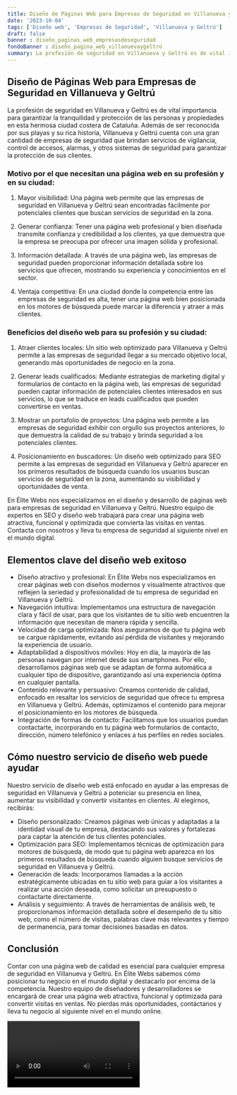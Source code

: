 ```yaml
---
title: Diseño de Páginas Web para Empresas de Seguridad en Villanueva y Geltrú
date: '2023-10-04'
tags: ['Diseño web', 'Empresas de Seguridad', 'Villanueva y Geltrú']
draft: false
banner : diseño_paginas_web_empresasdeseguridad
fondoBanner : diseño_pagina_web_villanuevaygeltrú
summary: La profesión de seguridad en Villanueva y Geltrú es de vital importancia para garantizar la tranquilidad y protección de las personas y propiedades en esta hermosa ciudad costera de Cataluña. Además de ser reconocida por sus playas y su rica historia, Villanueva y Geltrú cuenta con una gran cantidad de empresas de seguridad que brindan servicios de vigilancia, control de accesos, alarmas, y otros sistemas de seguridad para garantizar la protección de sus clientes.
---
```


## Diseño de Páginas Web para Empresas de Seguridad en Villanueva y Geltrú

La profesión de seguridad en Villanueva y Geltrú es de vital importancia para garantizar la tranquilidad y protección de las personas y propiedades en esta hermosa ciudad costera de Cataluña. Además de ser reconocida por sus playas y su rica historia, Villanueva y Geltrú cuenta con una gran cantidad de empresas de seguridad que brindan servicios de vigilancia, control de accesos, alarmas, y otros sistemas de seguridad para garantizar la protección de sus clientes.

### Motivo por el que necesitan una página web en su profesión y en su ciudad:

1. Mayor visibilidad: Una página web permite que las empresas de seguridad en Villanueva y Geltrú sean encontradas fácilmente por potenciales clientes que buscan servicios de seguridad en la zona.

2. Generar confianza: Tener una página web profesional y bien diseñada transmite confianza y credibilidad a los clientes, ya que demuestra que la empresa se preocupa por ofrecer una imagen sólida y profesional.

3. Información detallada: A través de una página web, las empresas de seguridad pueden proporcionar información detallada sobre los servicios que ofrecen, mostrando su experiencia y conocimientos en el sector.

4. Ventaja competitiva: En una ciudad donde la competencia entre las empresas de seguridad es alta, tener una página web bien posicionada en los motores de búsqueda puede marcar la diferencia y atraer a más clientes.

### Beneficios del diseño web para su profesión y su ciudad:

1. Atraer clientes locales: Un sitio web optimizado para Villanueva y Geltrú permite a las empresas de seguridad llegar a su mercado objetivo local, generando más oportunidades de negocio en la zona.

2. Generar leads cualificados: Mediante estrategias de marketing digital y formularios de contacto en la página web, las empresas de seguridad pueden captar información de potenciales clientes interesados en sus servicios, lo que se traduce en leads cualificados que pueden convertirse en ventas.

3. Mostrar un portafolio de proyectos: Una página web permite a las empresas de seguridad exhibir con orgullo sus proyectos anteriores, lo que demuestra la calidad de su trabajo y brinda seguridad a los potenciales clientes.

4. Posicionamiento en buscadores: Un diseño web optimizado para SEO permite a las empresas de seguridad en Villanueva y Geltrú aparecer en los primeros resultados de búsqueda cuando los usuarios buscan servicios de seguridad en la zona, aumentando su visibilidad y oportunidades de venta.

En Élite Webs nos especializamos en el diseño y desarrollo de páginas web para empresas de seguridad en Villanueva y Geltrú. Nuestro equipo de expertos en SEO y diseño web trabajará para crear una página web atractiva, funcional y optimizada que convierta las visitas en ventas. Contacta con nosotros y lleva tu empresa de seguridad al siguiente nivel en el mundo digital.

<GifSeo />

<Cta />

## Elementos clave del diseño web exitoso

- Diseño atractivo y profesional: En Élite Webs nos especializamos en crear páginas web con diseños modernos y visualmente atractivos que reflejen la seriedad y profesionalidad de tu empresa de seguridad en Villanueva y Geltrú.
- Navegación intuitiva: Implementamos una estructura de navegación clara y fácil de usar, para que los visitantes de tu sitio web encuentren la información que necesitan de manera rápida y sencilla.
- Velocidad de carga optimizada: Nos aseguramos de que tu página web se cargue rápidamente, evitando así pérdida de visitantes y mejorando la experiencia de usuario.
- Adaptabilidad a dispositivos móviles: Hoy en día, la mayoría de las personas navegan por internet desde sus smartphones. Por ello, desarrollamos páginas web que se adaptan de forma automática a cualquier tipo de dispositivo, garantizando así una experiencia óptima en cualquier pantalla.
- Contenido relevante y persuasivo: Creamos contenido de calidad, enfocado en resaltar los servicios de seguridad que ofrece tu empresa en Villanueva y Geltrú. Además, optimizamos el contenido para mejorar el posicionamiento en los motores de búsqueda.
- Integración de formas de contacto: Facilitamos que los usuarios puedan contactarte, incorporando en tu página web formularios de contacto, dirección, número telefónico y enlaces a tus perfiles en redes sociales.

## Cómo nuestro servicio de diseño web puede ayudar

Nuestro servicio de diseño web está enfocado en ayudar a las empresas de seguridad en Villanueva y Geltrú a potenciar su presencia en línea, aumentar su visibilidad y convertir visitantes en clientes. Al elegirnos, recibirás:

- Diseño personalizado: Creamos páginas web únicas y adaptadas a la identidad visual de tu empresa, destacando sus valores y fortalezas para captar la atención de tus clientes potenciales.
- Optimización para SEO: Implementamos técnicas de optimización para motores de búsqueda, de modo que tu página web aparezca en los primeros resultados de búsqueda cuando alguien busque servicios de seguridad en Villanueva y Geltrú.
- Generación de leads: Incorporamos llamadas a la acción estratégicamente ubicadas en tu sitio web para guiar a los visitantes a realizar una acción deseada, como solicitar un presupuesto o contactarte directamente.
- Análisis y seguimiento: A través de herramientas de análisis web, te proporcionamos información detallada sobre el desempeño de tu sitio web, como el número de visitas, palabras clave más relevantes y tiempo de permanencia, para tomar decisiones basadas en datos.

## Conclusión

Contar con una página web de calidad es esencial para cualquier empresa de seguridad en Villanueva y Geltrú. En Élite Webs sabemos cómo posicionar tu negocio en el mundo digital y destacarlo por encima de la competencia. Nuestro equipo de diseñadores y desarrolladores se encargará de crear una página web atractiva, funcional y optimizada para convertir visitas en ventas. No pierdas más oportunidades, contáctanos y lleva tu negocio al siguiente nivel en el mundo online.

<Video />

<CtaBot job='Empresas de Seguridad' city='Villanueva y Geltrú'/>

<Gmaps query='Villanueva y Geltrú+españa+maps' />